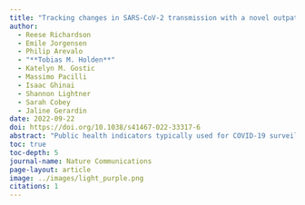 ```yaml
---
title: "Tracking changes in SARS-CoV-2 transmission with a novel outpatient sentinel surveillance system in Chicago, USA"
author:
  - Reese Richardson
  - Emile Jorgensen
  - Philip Arevalo
  - "**Tobias M. Holden**"
  - Katelyn M. Gostic
  - Massimo Pacilli
  - Isaac Ghinai
  - Shannon Lightner
  - Sarah Cobey
  - Jaline Gerardin
date: 2022-09-22
doi: https://doi.org/10.1038/s41467-022-33317-6
abstract: "Public health indicators typically used for COVID-19 surveillance can be biased or lag changing community transmission patterns. In this study, we investigate whether sentinel surveillance of recently symptomatic individuals receiving outpatient diagnostic testing for SARS-CoV-2 could accurately assess the instantaneous reproductive number R(t) and provide early warning of changes in transmission. We use data from community-based diagnostic testing sites in the United States city of Chicago. Patients tested at community-based diagnostic testing sites between September 2020 and June 2021, and reporting symptom onset within four days preceding their test, formed the sentinel population. R(t) calculated from sentinel cases agreed well with R(t) from other indicators. Retrospectively, trends in sentinel cases did not precede trends in COVID-19 hospital admissions by any identifiable lead time. In deployment, sentinel surveillance held an operational recency advantage of nine days over hospital admissions. The promising performance of opportunistic sentinel surveillance suggests that deliberately designed outpatient sentinel surveillance would provide robust early warning of increasing transmission."
toc: true
toc-depth: 5
journal-name: Nature Communications
page-layout: article
image: ../images/light_purple.png
citations: 1
---
```

